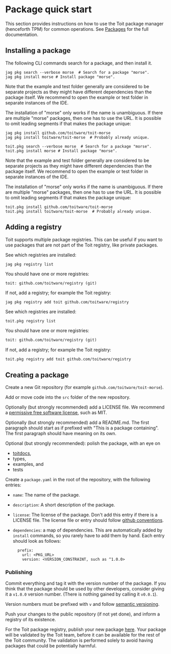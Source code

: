 # Package quick start

This section provides instructions on how to use the Toit package manager (henceforth TPM) for common operations. See [Packages](../../package) for the full documentation.

## Installing a package

The following CLI commands search for a package, and then install it.

<Tabs>
<Tab label="Jaguar">

```shell
jag pkg search --verbose morse  # Search for a package "morse".
jag pkg install morse # Install package "morse".
```

Note that the example and test folder generally are considered to be
separate projects as they might have different dependencies than the package
itself. We recommend to open the example or test folder in separate instances
of the IDE.

<Note title="Unique names">

The installation of "morse" only works if the name is unambiguous. If there are multiple "morse" packages, then one has to use the URL. It is possible to omit leading segments if that makes the package unique:

```shell
jag pkg install github.com/toitware/toit-morse
jag pkg install toitware/toit-morse  # Probably already unique.
```

</Note>
</Tab>
<Tab label="toitlang.org">

```shell
toit.pkg search --verbose morse  # Search for a package "morse".
toit.pkg install morse # Install package "morse".
```

Note that the example and test folder generally are considered to be
separate projects as they might have different dependencies than the package
itself. We recommend to open the example or test folder in separate instances
of the IDE.

<Note title="Unique names">

The installation of "morse" only works if the name is unambiguous. If there are multiple "morse" packages, then one has to use the URL. It is possible to omit leading segments if that makes the package unique:

```shell
toit.pkg install github.com/toitware/toit-morse
toit.pkg install toitware/toit-morse  # Probably already unique.
```

</Note>
</Tab>
</Tabs>

## Adding a registry

Toit supports multiple package registries. This can be useful if you want to use packages that are not part of the Toit registry, like private packages.

<Tabs>
<Tab label="Jaguar">

See which registries are installed:

```shell
jag pkg registry list
```

You should have one or more registries:

```txt
toit: github.com/toitware/registry (git)
```

If not, add a registry; for example the Toit registry:

```shell
jag pkg registry add toit github.com/toitware/registry
```
</Tab>
<Tab label="toitlang.org">

See which registries are installed:

```shell
toit.pkg registry list
```

You should have one or more registries:

```txt
toit: github.com/toitware/registry (git)
```

If not, add a registry; for example the Toit registry:

```shell
toit.pkg registry add toit github.com/toitware/registry
```
</Tab>
</Tabs>

## Creating a package

Create a new Git repository (for example `github.com/toitware/toit-morse`).

Add or move code into the `src` folder of the new repository.

Optionally (but strongly recommended) add a LICENSE file. We recommend a [permissive free software license](https://en.wikipedia.org/wiki/Permissive_software_license), such as MIT.

Optionally (but strongly recommended) add a README.md. The first paragraph should start as if prefixed with "This is a package containing". The first paragraph should have meaning on its own.

Optional (but strongly recommended): polish the package, with an eye on

- [toitdocs](../../sdk/toitdoc),
- types,
- examples, and
- tests

Create a `package.yaml` in the root of the repository, with the following entries:

- `name`: The name of the package.

- `description`: A short description of the package.

- `license`: The license of the package. Don't add this entry if there is a LICENSE file. The license file or entry should follow [github conventions](https://docs.github.com/en/github/creating-cloning-and-archiving-repositories/licensing-a-repository).

- `dependencies`: a map of dependencies. This are automatically added by `install` commands, so you rarely have to add them by hand. Each entry should look as follows:
  ```
    prefix:
      url: <PKG_URL>
      version: <VERSION_CONSTRAINT, such as ^1.0.0>
  ```

### Publishing

Commit everything and tag it with the version number of the package. If you think that the package should be used by other developers, consider giving it a `v1.0.0` version number. (There is nothing gained by calling it `v0.0.1`).

Version numbers must be prefixed with `v` and follow [semantic versioning](https://semver.org).

Push your changes to the public repository (if not yet done), and inform a registry of its existence.

For the Toit package registry, publish your new package [here](https://pkg.toit.io/publish). Your package will be validated by the Toit team, before it can be available for the rest of the
Toit community. The validation is performed solely to avoid having packages that could be potentially harmful.
